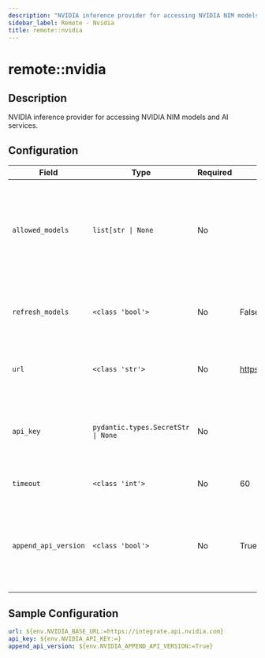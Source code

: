 ```yaml
---
description: "NVIDIA inference provider for accessing NVIDIA NIM models and AI services."
sidebar_label: Remote - Nvidia
title: remote::nvidia
---
```


# remote::nvidia

## Description

NVIDIA inference provider for accessing NVIDIA NIM models and AI services.

## Configuration

| Field | Type | Required | Default | Description |
|-------|------|----------|---------|-------------|
| `allowed_models` | `list[str \| None` | No |  | List of models that should be registered with the model registry. If None, all models are allowed. |
| `refresh_models` | `<class 'bool'>` | No | False | Whether to refresh models periodically from the provider |
| `url` | `<class 'str'>` | No | https://integrate.api.nvidia.com | A base url for accessing the NVIDIA NIM |
| `api_key` | `pydantic.types.SecretStr \| None` | No |  | The NVIDIA API key, only needed of using the hosted service |
| `timeout` | `<class 'int'>` | No | 60 | Timeout for the HTTP requests |
| `append_api_version` | `<class 'bool'>` | No | True | When set to false, the API version will not be appended to the base_url. By default, it is true. |

## Sample Configuration

```yaml
url: ${env.NVIDIA_BASE_URL:=https://integrate.api.nvidia.com}
api_key: ${env.NVIDIA_API_KEY:=}
append_api_version: ${env.NVIDIA_APPEND_API_VERSION:=True}
```

